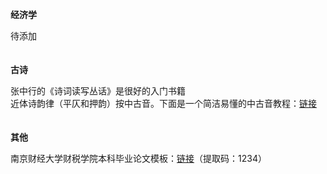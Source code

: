 **经济学**
  
待添加<br>
<br>
<br>
**古诗**  
  
张中行的《诗词读写丛话》是很好的入门书籍<br>
近体诗韵律（平仄和押韵）按中古音。下面是一个简洁易懂的中古音教程：[链接](https://www.bilibili.com/video/BV1ks411a7hh?p=1)<br>
<br>
<br>
**其他**  
  
南京财经大学财税学院本科毕业论文模板：[链接](https://pan.baidu.com/s/1UT-3ndbNNGbwWHoeyvJIfw)（提取码：1234）